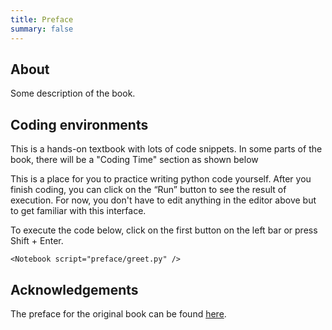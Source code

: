 ```yaml
---
title: Preface
summary: false
---
```


## About

Some description of the book.

## Coding environments

This is a hands-on textbook with lots of code snippets. In some parts of the book, there will be a "Coding Time" section as shown below

<CodingTime>

This is a place for you to practice writing python code yourself. After you finish coding, you can click on the “Run” button to see the result of execution. For now, you don't have to edit anything in the editor above but to get familiar with this interface.

To execute the code below, click on the first button on the left bar or press Shift + Enter.

    <Notebook script="preface/greet.py" />

</CodingTime>

## Acknowledgements

The preface for the original book can be found [here](https://greenteapress.com/thinkpython2/html/thinkpython2001.html).
